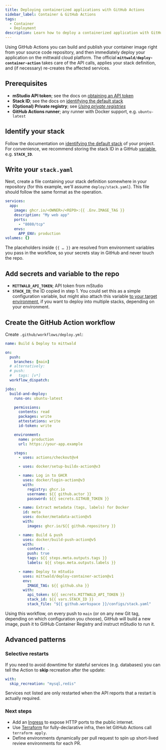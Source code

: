 ```yaml
---
title: Deploying containerized applications with GitHub Actions
sidebar_label: Container & GitHub Actions
tags:
  - Container
  - Deployment
description: Learn how to deploy a containerized application with GitHub Actions
---
```



Using GitHub Actions you can build and publish your container image right from your source code repository, and then immediately deploy your application on the mittwald cloud platform. The official **`mittwald/deploy-container-action`** takes care of the API calls, applies your stack definition, and (if necessary) re-creates the affected services.

## Prerequisites

- **mStudio API token**; see the docs on [obtaining an API token](/docs/v2/api/intro#obtaining-an-api-token)
- **Stack ID**; see the docs on [identifying the default stack](/docs/v2/api/howtos/create-container/#identify-default-stack)
- **(Optional) Private registry**; see [_Using private registries_](/docs/v2/platform/workloads/containers/#private-registries)
- **GitHub Actions runner**; any runner with Docker support, e.g. `ubuntu-latest`

## Identify your stack

Follow the documentation on [identifying the default stack](/docs/v2/api/howtos/create-container/#identify-default-stack) of your project. For convenience, we recommend storing the stack ID in a GitHub [variable](https://docs.github.com/en/actions/writing-workflows/choosing-what-your-workflow-does/store-information-in-variables), e.g. **`STACK_ID`**.

## Write your `stack.yaml`

Next, create a file containing your stack definition somewhere in your repository (for this example, we'll assume `deploy/stack.yaml`). This file should follow the same format as the <OperationLink operation="container-declare-stack" apiVersion="v2" /> operation.

```yaml title="deploy/stack.yaml"
services:
  app:
    image: ghcr.io/<OWNER>/<REPO>:{{ .Env.IMAGE_TAG }}
    description: "My web app"
    ports:
      - "8080/tcp"
    envs:
      APP_ENV: production
volumes: {}
```

The placeholders inside `{{ … }}` are resolved from environment variables you pass in the workflow, so your secrets stay in GitHub and never touch the repo.

## Add secrets and variable to the repo

- **`MITTWALD_API_TOKEN`**; API token from mStudio
- **`STACK_ID`**; the ID copied in step 1. You could set this as a simple configuration variable, but might also attach this variable [to your target environment](https://docs.github.com/actions/learn-github-actions/contexts#vars-context), if you want to deploy into multiple stacks, depending on your environment.

## Create the GitHub Action workflow

Create `.github/workflows/deploy.yml`:

```yaml
name: Build & Deploy to mittwald

on:
  push:
    branches: [main]
  # alternatively:
  # push:
  #   tags: [v*]
  workflow_dispatch:

jobs:
  build-and-deploy:
    runs-on: ubuntu-latest

    permissions:
      contents: read
      packages: write
      attestations: write
      id-token: write

    environment:
      name: production
      url: https://your-app.example

    steps:
      - uses: actions/checkout@v4

      - uses: docker/setup-buildx-action@v3

      - name: Log in to GHCR
        uses: docker/login-action@v3
        with:
          registry: ghcr.io
          username: ${{ github.actor }}
          password: ${{ secrets.GITHUB_TOKEN }}

      - name: Extract metadata (tags, labels) for Docker
        id: meta
        uses: docker/metadata-action@v5
        with:
          images: ghcr.io/${{ github.repository }}

      - name: Build & push
        uses: docker/build-push-action@v5
        with:
          context: .
          push: true
          tags: ${{ steps.meta.outputs.tags }}
          labels: ${{ steps.meta.outputs.labels }}

      - name: Deploy to mStudio
        uses: mittwald/deploy-container-action@v1
        env:
          IMAGE_TAG: ${{ github.sha }}
        with:
          api_token: ${{ secrets.MITTWALD_API_TOKEN }}
          stack_id: ${{ vars.STACK_ID }}
          stack_file: "${{ github.workspace }}/configs/stack.yaml"
```

Using this workflow, on every push to `main` (or on any new Git tag, depending on which configuration you choose), GitHub will build a new image, push it to GitHub Container Registry and instruct mStudio to run it.

## Advanced patterns

### Selective restarts

If you need to avoid downtime for stateful services (e.g. databases) you can tell the Action to **skip** recreation after the update:

```yaml
with:
  skip_recreation: "mysql,redis"
```

Services not listed are only restarted when the API reports that a restart is actually required.

### Next steps

- Add an [Ingress](/docs/v2/platform/workloads/containers/#ingress-http) to expose HTTP ports to the public internet.
- Use [Terraform](/docs/v2/platform/deployment/terraform/) for fully-declarative infra, then let GitHub Actions call `terraform apply`.
- Define environments dynamically per pull request to spin up short-lived review environments for each PR.

